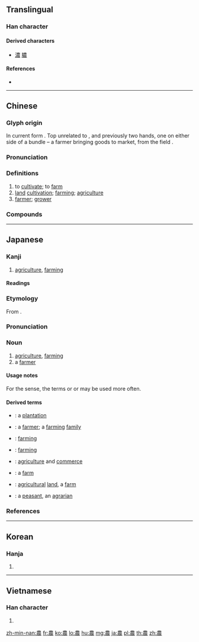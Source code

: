 {{character info/new}}
{{also|农}}
==Translingual==

===Han character===
{{Han char|rn=161|rad=辰|as=06|sn=13|four=55232|canj=TWMMV|ids=⿱曲辰}}

====Derived characters====
* [[濃]] [[膿]]

====References====
* {{Han ref|kx=1252.240|dkj=38688|dj=1733.120|hdz=63607.030|uh=8FB2|ud=36786|bh=B941|bd=47425}}

----

==Chinese==
{{zh-forms|s=农|alt=辳}}

===Glyph origin===
{{Han etym}}
In current form {{Han compound|曲|辰|t2=field|ls=ic}}. Top unrelated to {{lang|zh|曲}}, and previously two hands, one on either side of a bundle {{zh-l|*田}} – a farmer bringing goods to market, from the field {{zh-l|*辰}}.

===Pronunciation===
{{zh-pron
|m=nóng
|c=nung4
|mn=lông/qz,xm,zz:lâng
|mn_note=lông - literary; lâng - vernacular
|mc=y
|oc=y
|ma=
|cat=v,n
}}

===Definitions===
{{zh-hanzi}}

# to [[cultivate]]; to [[farm]]
# [[land]] [[cultivation]]; [[farming]]; [[agriculture]]
# [[farmer]]; [[grower]]

===Compounds===
{{zh-der|三農|不奪農時|不違農時|中農|佃農|僱農|先農|劉半農|加農炮|務農|勞農|勸農|卡農|司農|合作農場|士農工商|大農|大農經營|契約農業|寓兵於農|小農|工農兵|市民農園|布農族|弘農|歸農|生態農業|神農氏|神農獎|稻農|穀賤傷農|童農|粗放農業|老農|自耕農|茶農|莊農|菜農|菸農|蔗農|蕉農|藥農|農事|農人|農作|農作物|農保|農具|農功|農務|農友|農圃|農地|農地改革|農地重劃|農場|農墾|農夫|農奴|農奴制度|農婦|農學|農宅|農官|農家|農家女|農家子|農家子弟|農工|農忙|農戰|農戶|農技|農技團|農政|農時|農曆|農曆年|農會|農月|農村|農林|農桑|農業|農業化學|農業區|農業國|農業推廣|農業改革|農業社會|農業經營|農機|農歌|農民|農民團體|農民年金|農民曆|農民節|農活|農牧|農產|農產加工|農產品|農產物|農產運銷|農田|農田水利|農神|農科|農經|農耕|農耕隊|農舍|農莊|農藝|農藥|農諺|農轉非|農運|農閒|農隙|近郊農業|酪農|酪農業|金農|隸農|雇農|高農|黃農|龔遂勸農}}

----

==Japanese==

===Kanji===
{{ja-kanji|grade=3|rs=辰06}}

# [[agriculture]], [[farming]]

====Readings====
{{ja-readings
|goon=[[のう]] (nō), [[の]] (no)
|kanon=[[どう]] (dō) {{non-joyo-reading}}
|nanori=[[な]] (na), [[の]] (no), [[み]] (mi)
}}

===Etymology===
<div style="float:right;">
{{wikipedia|lang=ja}}
</div>
{{ja-kanjitab|yomi=o|のう}}
From {{etyl|ltc|ja|sort=のう}} {{m|zh|農|tr=nowng|agriculture, farming}}.

===Pronunciation===
{{ja-pron|yomi=goon|のう|acc=1|acc_ref=DJR,SMK5}}

===Noun===
{{ja-noun|のう}}

# [[agriculture]], [[farming]]
# a [[farmer]]

====Usage notes====
For the {{m|en|farmer}} sense, the terms {{m|ja|農家|tr=nōka}} or {{m|ja|農夫|tr=nōfu||male farmer}} or {{m|ja|農婦|tr=nōfu||female farmer}} may be used more often.

====Derived terms====
{{der-top}}
* {{ja-r|農園|のうえん}}: a [[plantation]] {{qualifier|emphasis on the growing of garden products}}
* {{ja-r|農家|のうか}}: a [[farmer]]; a [[farming]] [[family]]
* {{ja-r|農業|のうぎょう}}: [[farming]] {{qualifier|as an [[occupation]]}}
* {{ja-r|農作|のうさく}}: [[farming]] {{qualifier|with an emphasis on the work itself}}
* {{ja-r|農商|のうしょう}}: [[agriculture]] and [[commerce]]
* {{ja-r|農場|のうじょう}}: a [[farm]] {{qualifier|including the buildings}}
* {{ja-r|農地|のうち}}: [[agricultural]] [[land]], a [[farm]] {{qualifier|emphasis on the land}}
* {{ja-r|農民|のうみん}}: a [[peasant]], an [[agrarian]]
{{der-bottom}}

===References===
<references/>

----

==Korean==

===Hanja===
{{ko-hanja|hangeul=농|eumhun=농사|rv=nong|mr=nong|y=nong}}

# {{defn|lang=ko|sort=辰06}}

----

==Vietnamese==

===Han character===
{{vi-hantu|[[nông]], [[nong]], [[nôn]], [[núng]]|rs=辰06}}

# {{defn|lang=vi|sort=辰06}}

[[zh-min-nan:農]]
[[fr:農]]
[[ko:農]]
[[lo:農]]
[[hu:農]]
[[mg:農]]
[[ja:農]]
[[pl:農]]
[[th:農]]
[[zh:農]]